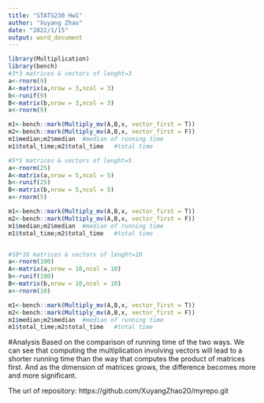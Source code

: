 ```yaml
---
title: "STATS230 Hw1"
author: "Xuyang Zhao"
date: "2022/1/15"
output: word_document
---
```


```r
library(Multiplication)
library(bench)
#3*3 matrices & vectors of lenght=3
a<-rnorm(9)
A<-matrix(a,nrow = 3,ncol = 3)
b<-runif(9)
B<-matrix(b,nrow = 3,ncol = 3)
x<-rnorm(9)

m1<-bench::mark(Multiply_mv(A,B,x, vector_first = T))
m2<-bench::mark(Multiply_mv(A,B,x, vector_first = F))
m1$median;m2$median  #median of running time
m1$total_time;m2$total_time   #total time

#5*5 matrices & vectors of lenght=5
a<-rnorm(25)
A<-matrix(a,nrow = 5,ncol = 5)
b<-runif(25)
B<-matrix(b,nrow = 5,ncol = 5)
x<-rnorm(5)

m1<-bench::mark(Multiply_mv(A,B,x, vector_first = T))
m2<-bench::mark(Multiply_mv(A,B,x, vector_first = F))
m1$median;m2$median  #median of running time
m1$total_time;m2$total_time   #total time


#10*10 matrices & vectors of lenght=10
a<-rnorm(100)
A<-matrix(a,nrow = 10,ncol = 10)
b<-runif(100)
B<-matrix(b,nrow = 10,ncol = 10)
x<-rnorm(10)

m1<-bench::mark(Multiply_mv(A,B,x, vector_first = T))
m2<-bench::mark(Multiply_mv(A,B,x, vector_first = F))
m1$median;m2$median  #median of running time
m1$total_time;m2$total_time   #total time
```
#Analysis
Based on the comparison of running time of the two ways. We can see that computing the multiplication involving vectors will lead to a shorter running time than the way that computes the product of matrices first. And as the dimension of matrices grows, the difference becomes more and more significant.

The url of repository: https://github.com/XuyangZhao20/myrepo.git
